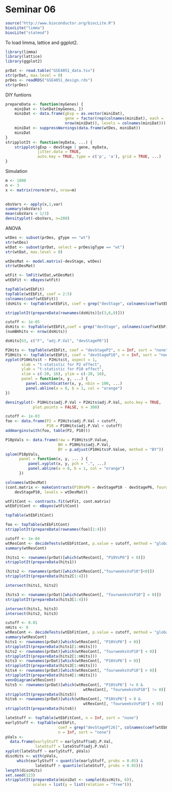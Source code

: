 Seminar 06
========================================================
```r
source("http://www.bioconductor.org/biocLite.R")
biocLite("limma")
biocLite("statmod")
```

To load limma, lattice and ggplot2.
```r
library(limma)
library(lattice)
library(ggplot2)
```


```r
prDat <- read.table("GSE4051_data.tsv")
str(prDat, max.level = 0)
prDes <- readRDS("GSE4051_design.rds")
str(prDes)
```

DIY funtions
```r
prepareData <- function(myGenes) {
    miniDat <- t(wtDat[myGenes, ])
    miniDat <- data.frame(gExp = as.vector(miniDat),
                          gene = factor(rep(colnames(miniDat), each =
                          nrow(miniDat)), levels = colnames(miniDat)))
    miniDat <- suppressWarnings(data.frame(wtDes, miniDat))
    miniDat
}
stripplotIt <- function(myData, ...) {
    stripplot(gExp ~ devStage | gene, myData,
              jitter.data = TRUE,
              auto.key = TRUE, type = c('p', 'a'), grid = TRUE, ...)
}
```

Simulation
```r
m <- 1000
n <- 3
x <- matrix(rnorm(m*n), nrow=m)
  
```

```r
obsVars <- apply(x,1,var)
summary(obsVars)
mean(obsVars < 1/3)
densityplot(~obsVars, n=200)
```

ANOVA
```r
wtDes <- subset(prDes, gType == "wt")
str(wtDes)
wtDat <- subset(prDat, select = prDes$gType == "wt")
str(wtDat, max.level = 0)
```


```r
wtDesMat <- model.matrix(~devStage, wtDes)
str(wtDesMat)
```


```r
wtFit <- lmFit(wtDat,wtDesMat)
wtEbFit <- eBayes(wtFit)
```


```r
topTable(wtEbFit)
topTable(wtEbFit, coef = 2:5)
colnames(coef(wtEbFit))
(dsHits <- topTable(wtEbFit, coef = grep("devStage", colnames(coef(wtEbFit)))))
```


```r
stripplotIt(prepareData(rownames(dsHits)[c(3,6,9)]))
```


```r
cutoff <- 1e-05
dsHits <- topTable(wtEbFit,coef = grep("devStage", colnames(coef(wtEbFit))),p.value = cutoff, n = Inf)
(numBHhits <- nrow(dsHits))
```


```r
dsHits[63, c("F", "adj.P.Val", "devStageP6")]
```

```r
P2Hits <- topTable(wtEbFit, coef = "devStageP2", n = Inf, sort = "none")
P10Hits <- topTable(wtEbFit, coef = "devStageP10", n = Inf, sort = "none")
xyplot(P10Hits$t ~ P2Hits$t, aspect = 1,
       xlab = "t-statistic for P2 effect",
       ylab = "t-statistic for P10 effect",
       xlim = c(-20, 16), ylim = c(-20, 16),
       panel = function(x, y, ...) {
         panel.smoothScatter(x, y, nbin = 100, ...)
         panel.abline(a = 0, b = 1, col = "orange")
})
```

```r
densityplot(~ P10Hits$adj.P.Val + P2Hits$adj.P.Val, auto.key = TRUE,
            plot.points = FALSE, n = 300)
```

```r
cutoff <- 1e-03
foo <- data.frame(P2 = P2Hits$adj.P.Val < cutoff,
                  P10 = P10Hits$adj.P.Val < cutoff)
addmargins(with(foo, table(P2, P10)))
```

```r
P10pVals <- data.frame(raw = P10Hits$P.Value,
                       BH = P10Hits$adj.P.Val,
                       BY = p.adjust(P10Hits$P.Value, method = "BY"))
splom(P10pVals,
      panel = function(x, y, ... ) {
          panel.xyplot(x, y, pch = ".", ...)
          panel.abline(a = 0, b = 1, col = "orange")
      })
```

```r
colnames(wtDesMat)
(cont.matrix <- makeContrasts(P10VsP6 = devStageP10 - devStageP6, fourweeksVsP10 = devStage4_weeks - 
    devStageP10, levels = wtDesMat))

```

```r
wtFitCont <- contrasts.fit(wtFit, cont.matrix)
wtEbFitCont <- eBayes(wtFitCont)
```


```r
topTable(wtEbFitCont)

```

```r
foo <- topTable(wtEbFitCont)
stripplotIt(prepareData(rownames(foo)[1:4]))

```


```r
cutoff <- 1e-04
wtResCont <- decideTests(wtEbFitCont, p.value = cutoff, method = "global")
summary(wtResCont)

```

```r
(hits1 <- rownames(prDat)[which(wtResCont[, "P10VsP6"] < 0)])
stripplotIt(prepareData(hits1))
```

```r
(hits2 <- rownames(prDat)[which(wtResCont[,"fourweeksVsP10"]<0)])
stripplotIt(prepareData(hits2[1:4]))
```



```r
intersect(hits1, hits2)

```



```r
(hits3 <- rownames(prDat)[which(wtResCont[, "fourweeksVsP10"] > 0)])
stripplotIt(prepareData(hits3[1:4]))
```



```r
intersect(hits1, hits3)
intersect(hits2, hits3)

```



```r
cutoff <- 0.01
nHits <- 8
wtResCont <- decideTests(wtEbFitCont, p.value = cutoff, method = "global")
summary(wtResCont)
hits1 <- rownames(prDat)[which(wtResCont[, "P10VsP6"] < 0)]
stripplotIt(prepareData(hits1[1:nHits]))
hits2 <- rownames(prDat)[which(wtResCont[, "fourweeksVsP10"] < 0)]
stripplotIt(prepareData(hits2[1:nHits]))
hits3 <- rownames(prDat)[which(wtResCont[, "P10VsP6"] > 0)]
stripplotIt(prepareData(hits3[1:nHits]))
hits4 <- rownames(prDat)[which(wtResCont[, "fourweeksVsP10"] > 0)]
stripplotIt(prepareData(hits4[1:nHits]))
vennDiagram(wtResCont)
hits5 <- rownames(prDat)[which(wtResCont[, "P10VsP6"] != 0 &
                                  wtResCont[, "fourweeksVsP10"] != 0)]
stripplotIt(prepareData(hits5))
hits6 <- rownames(prDat)[which(wtResCont[, "P10VsP6"] > 0 &
                                  wtResCont[, "fourweeksVsP10"] < 0)]
stripplotIt(prepareData(hits6))
```



```r
lateStuff <- topTable(wtEbFitCont, n = Inf, sort = "none")
earlyStuff <- topTable(wtEbFit,
                       coef = grep("devStageP[26]", colnames(coef(wtEbFit))),
                       n = Inf, sort = "none")
pVals <-
  data.frame(earlyStuff = earlyStuff$adj.P.Val,
             lateStuff = lateStuff$adj.P.Val)
xyplot(lateStuff ~ earlyStuff, pVals)
discHits <- with(pVals,
     which(earlyStuff < quantile(earlyStuff, probs = 0.05) &
             lateStuff > quantile(lateStuff, probs = 0.95)))
length(discHits)
set.seed(123)
stripplotIt(prepareData(miniDat <- sample(discHits, 6)),
            scales = list(y = list(relation = "free")))

```


```r


```